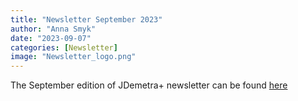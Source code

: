 ```yaml
---
title: "Newsletter September 2023"
author: "Anna Smyk"
date: "2023-09-07"
categories: [Newsletter]
image: "Newsletter_logo.png"
---
```


The September edition of JDemetra+ newsletter can be found [here](Newsletter_7sept_2023.pdf)
